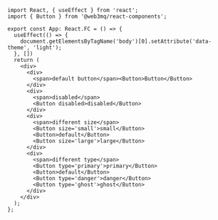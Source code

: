 ```tsx
import React, { useEffect } from 'react';
import { Button } from '@web3mq/react-components';

export const App: React.FC = () => {
  useEffect(() => {
    document.getElementsByTagName('body')[0].setAttribute('data-theme', 'light');
  }, [])
  return (
    <div>
      <div>
        <span>default button</span><Button>Button</Button>
      </div>
      <div>
        <span>disabled</span>
        <Button disabled>disabled</Button>
      </div>
      <div>
        <span>different size</span>
        <Button size='small'>small</Button>
        <Button>default</Button>
        <Button size='large'>large</Button>
      </div>
      <div>
        <span>different type</span>
        <Button type='primary'>primary</Button>
        <Button>default</Button>
        <Button type='danger'>danger</Button>
        <Button type='ghost'>ghost</Button>
      </div>
    </div>
  );
}; 
```